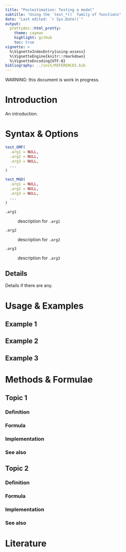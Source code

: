 ```yaml
---
title: "Postestimation: Testing a model"
subtitle: "Using the `test_*()` family of functions"
date: "Last edited: `r Sys.Date()`"
output:
  prettydoc::html_pretty:
    theme: cayman
    highlight: github
    toc: true
vignette: >
  %\VignetteIndexEntry{using-assess}
  %\VignetteEngine{knitr::rmarkdown}
  %\VignetteEncoding{UTF-8}
bibliography: ../inst/REFERENCES.bib
---
```

WARNING: this document is work in progress.

# Introduction {#introduction}

An introduction.

# Syntax & Options {#syntax}

```r
test_OMF(
  .arg1 = NULL,
  .arg2 = NULL,
  .arg3 = NULL,
  ...
)

test_MGD(
  .arg1 = NULL,
  .arg2 = NULL,
  .arg3 = NULL,
  ...
)
```

`.arg1`

:  description for `.arg1`
   
`.arg2`

:  description for `.arg2`
  
`.arg3`

:  description for `.arg3`

## Details

Details if there are any.

# Usage & Examples {#examples}

## Example 1 {#example1}
## Example 2 {#example2}
## Example 3 {#example3}

# Methods & Formulae {#methods}

## Topic 1 {#topic1}
### Definition

### Formula

### Implementation

### See also

## Topic 2 {#topic2}
### Definition

### Formula

### Implementation

### See also

# Literature
